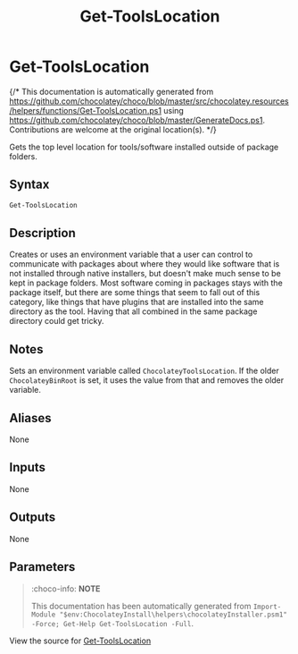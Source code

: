 ﻿---
order: 120
xref: get-toolslocation
title: Get-ToolsLocation
description: Information on Get-ToolsLocation function
---

# Get-ToolsLocation

{/* This documentation is automatically generated from https://github.com/chocolatey/choco/blob/master/src/chocolatey.resources/helpers/functions/Get-ToolsLocation.ps1 using https://github.com/chocolatey/choco/blob/master/GenerateDocs.ps1. Contributions are welcome at the original location(s). */}

Gets the top level location for tools/software installed outside of
package folders.

## Syntax

~~~powershell
Get-ToolsLocation
~~~

## Description

Creates or uses an environment variable that a user can control to
communicate with packages about where they would like software that is
not installed through native installers, but doesn't make much sense
to be kept in package folders. Most software coming in packages stays
with the package itself, but there are some things that seem to fall
out of this category, like things that have plugins that are installed
into the same directory as the tool. Having that all combined in the
same package directory could get tricky.

## Notes

Sets an environment variable called `ChocolateyToolsLocation`. If the
older `ChocolateyBinRoot` is set, it uses the value from that and
removes the older variable.

## Aliases

None

## Inputs

None

## Outputs

None

## Parameters




<Xref title="Function Reference" value="powershell-reference" />

> :choco-info: **NOTE**
>
> This documentation has been automatically generated from `Import-Module "$env:ChocolateyInstall\helpers\chocolateyInstaller.psm1" -Force; Get-Help Get-ToolsLocation -Full`.

View the source for [Get-ToolsLocation](https://github.com/chocolatey/choco/blob/master/src/chocolatey.resources/helpers/functions/Get-ToolsLocation.ps1)

